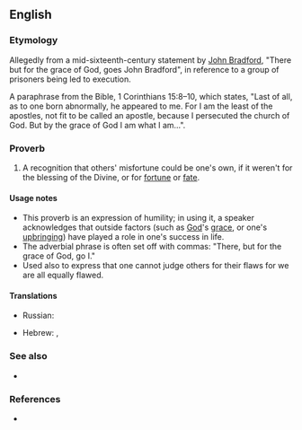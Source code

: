 ==English==

===Etymology===
Allegedly from a mid-sixteenth-century statement by [[w:John Bradford|John Bradford]], "There but for the grace of God, goes John Bradford", in reference to a group of prisoners being led to execution.

A paraphrase from the Bible, 1 Corinthians 15:8–10, which states, "Last of all, as to one born abnormally, he appeared to me. For I am the least of the apostles, not fit to be called an apostle, because I persecuted the church of God. But by the grace of God I am what I am...".

===Proverb===
{{head|en|proverb|head=[[there]] [[but for the grace of God]] [[go]] [[I]]}}

# A recognition that others' misfortune could be one's own, if it weren't for the blessing of the Divine, or for [[fortune]] or [[fate]].

====Usage notes====
* This proverb is an expression of humility; in using it, a speaker acknowledges that outside factors (such as [[God]]'s [[grace]], or one's [[upbringing]]) have played a role in one's success in life.
* The adverbial phrase is often set off with commas: "There, but for the grace of God, go I."
* Used also to express that one cannot judge others for their flaws for we are all equally flawed.

====Translations====
{{trans-top|humankind's fate is in God's hands}}
* Russian: {{t|ru|все под Богом хо́дим|tr=}}
{{trans-mid}}
{{trans-bottom}}

{{trans-top|others' misfortune could be one's own}}
* Hebrew: {{t|he|רק במזל אני לא שם|sc=Hebr}}, {{t|he|רק בחסדי אלוהים זה לא קרה גם לי|sc=Hebr}}
{{trans-mid}}
{{trans-bottom}}

===See also===
* {{l|en|so help me God}}

===References===
* {{R:OneLook}}